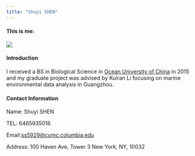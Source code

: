 ```yaml
---
title: "Shuyi SHEN"
---
```



#### This is me:

![](kathy1.jpeg)

#### Introduction

I received a BS in Biological Science in [Ocean University of China](http://eweb.ouc.edu.cn/) in 2015 and my graduate project was advised by Kuiran Li focusing on marine environmental data analysis in Guangzhou.


#### Contact Information

Name: Shuyi SHEN

TEL: 6465935016

Email:[ss5929@cumc.columbia.edu](mailto:ss5929@cumc.columbia.edu)

Address: 
100 Haven Ave, Tower 3
New York, NY, 10032








